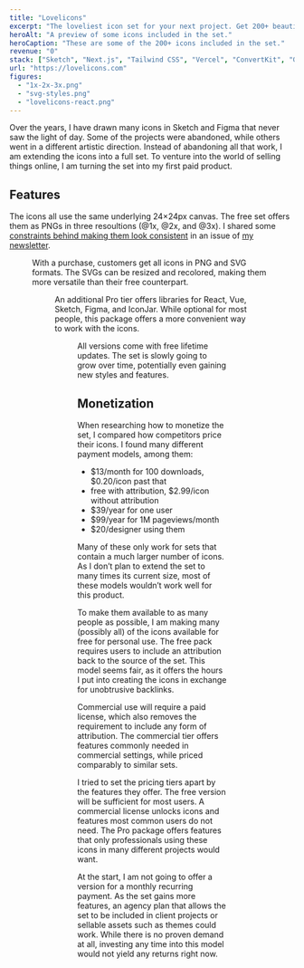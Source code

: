 ```yaml
---
title: "Lovelicons"
excerpt: "The loveliest icon set for your next project. Get 200+ beautiful, high quality icons, free for personal use."
heroAlt: "A preview of some icons included in the set."
heroCaption: "These are some of the 200+ icons included in the set."
revenue: "0"
stack: ["Sketch", "Next.js", "Tailwind CSS", "Vercel", "ConvertKit", "Gumroad"]
url: "https://lovelicons.com"
figures:
  - "1x-2x-3x.png"
  - "svg-styles.png"
  - "lovelicons-react.png"
---
```

Over the years, I have drawn many icons in Sketch and Figma that never saw the light of day. Some of the projects were abandoned, while others went in a different artistic direction. Instead of abandoning all that work, I am extending the icons into a full set. To venture into the world of selling things online, I am turning the set into my first paid product.

## Features

The icons all use the same underlying 24&times;24px canvas. The free set offers them as PNGs in three resoultions (@1x, @2x, and @3x). I shared some [constraints behind making them look consistent](/newsletter/archive/the-constraints-behind-consistent-icons) in an issue of [my newsletter](/newsletter).

<Figure
  alt="The desktop icon at 1x, 2x, and 3x"
  caption="The sizes included in the free version"
  src={figures['1x-2x-3x']}
/>

With a purchase, customers get all icons in PNG and SVG formats. The SVGs can be resized and recolored, making them more versatile than their free counterpart.

<Figure
  alt="The desktop icon in four different colors"
  caption="Only the SVGs can be colored freely."
  src={figures['svg-styles']}
/>

An additional Pro tier offers libraries for React, Vue, Sketch, Figma, and IconJar. While optional for most people, this package offers a more convenient way to work with the icons.

<Figure
  alt="An example of how the Lovelicons React library can be used"
  caption="Working with the icons is a lot easier with the libraries."
  src={figures['lovelicons-react']}
/>

All versions come with free lifetime updates. The set is slowly going to grow over time, potentially even gaining new styles and features.

## Monetization

When researching how to monetize the set, I compared how competitors price their icons. I found many different payment models, among them:

- $13/month for 100 downloads, $0.20/icon past that
- free with attribution, $2.99/icon without attribution
- $39/year for one user
- $99/year for 1M pageviews/month
- $20/designer using them

Many of these only work for sets that contain a much larger number of icons. As I don’t plan to extend the set to many times its current size, most of these models wouldn’t work well for this product.

To make them available to as many people as possible, I am making many (possibly all) of the icons available for free for personal use. The free pack requires users to include an attribution back to the source of the set. This model seems fair, as it offers the hours I put into creating the icons in exchange for unobtrusive backlinks.

Commercial use will require a paid license, which also removes the requirement to include any form of attribution. The commercial tier offers features commonly needed in commercial settings, while priced comparably to similar sets.

I tried to set the pricing tiers apart by the features they offer. The free version will be sufficient for most users. A commercial license unlocks icons and features most common users do not need. The Pro package offers features that only professionals using these icons in many different projects would want.

At the start, I am not going to offer a version for a monthly recurring payment. As the set gains more features, an agency plan that allows the set to be included in client projects or sellable assets such as themes could work. While there is no proven demand at all, investing any time into this model would not yield any returns right now.
